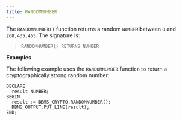 ```yaml
---
title: RANDOMNUMBER
---
```


The `RANDOMNUMBER()` function returns a random `NUMBER` between `0` and `268,435,455`. The signature is:

> `RANDOMNUMBER() RETURNS NUMBER`

**Examples**

The following example uses the `RANDOMNUMBER` function to return a cryptographically strong random number:

``` text
DECLARE
  result NUMBER;
BEGIN
  result := DBMS_CRYPTO.RANDOMNUMBER();
  DBMS_OUTPUT.PUT_LINE(result);
END;
```
